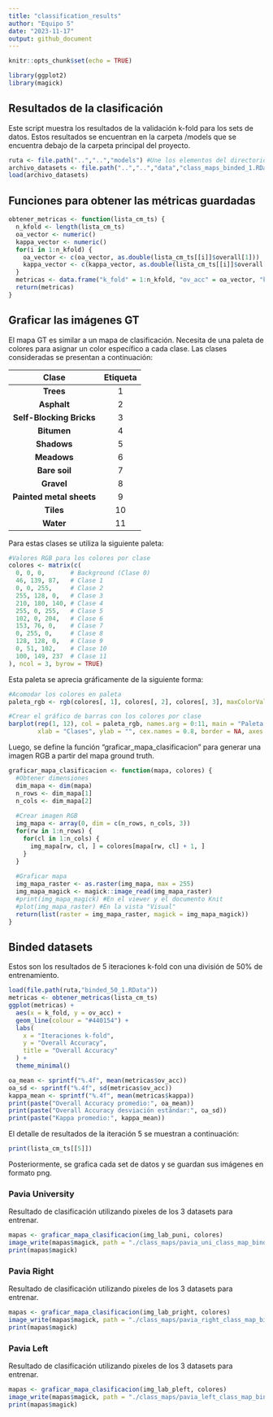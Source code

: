 ```yaml
---
title: "classification_results"
author: "Equipo 5"
date: "2023-11-17"
output: github_document
---
```


```r
knitr::opts_chunk$set(echo = TRUE)
```

```r
library(ggplot2)
library(magick)
```

## Resultados de la clasificación

Este script muestra los resultados de la validación k-fold para los sets de datos. Estos resultados se encuentran en la carpeta /models que se encuentra debajo de la carpeta principal del proyecto.

```r
ruta <- file.path("..","..","models") #Une los elementos del directorio
archivo_datasets <- file.path("..","..","data","class_maps_binded_1.RData");
load(archivo_datasets)
```

## Funciones para obtener las métricas guardadas

```r
obtener_metricas <- function(lista_cm_ts) {
  n_kfold <- length(lista_cm_ts)
  oa_vector <- numeric()
  kappa_vector <- numeric()
  for(i in 1:n_kfold) {
    oa_vector <- c(oa_vector, as.double(lista_cm_ts[[i]]$overall[1]))
    kappa_vector <- c(kappa_vector, as.double(lista_cm_ts[[i]]$overall[2]))
  }
  metricas <- data.frame("k_fold" = 1:n_kfold, "ov_acc" = oa_vector, "kappa" = kappa_vector)
  return(metricas)
}
```

## Graficar las imágenes GT

El mapa GT es similar a un mapa de clasificación. Necesita de una paleta de colores para asignar un color específico a cada clase. Las clases consideradas se presentan a continuación:

|        **Clase**         | **Etiqueta** |
|:------------------------:|:------------:|
|        **Trees**         |      1       |
|       **Asphalt**        |      2       |
| **Self-Blocking Bricks** |      3       |
|       **Bitumen**        |      4       |
|       **Shadows**        |      5       |
|       **Meadows**        |      6       |
|      **Bare soil**       |      7       |
|        **Gravel**        |      8       |
| **Painted metal sheets** |      9       |
|        **Tiles**         |      10      |
|        **Water**         |      11      |

Para estas clases se utiliza la siguiente paleta:

```r
#Valores RGB para los colores por clase
colores <- matrix(c(
  0, 0, 0,       # Background (Clase 0)
  46, 139, 87,   # Clase 1
  0, 0, 255,     # Clase 2
  255, 128, 0,   # Clase 3
  210, 180, 140, # Clase 4
  255, 0, 255,   # Clase 5
  102, 0, 204,   # Clase 6
  153, 76, 0,    # Clase 7
  0, 255, 0,     # Clase 8
  128, 128, 0,   # Clase 9
  0, 51, 102,    # Clase 10
  100, 149, 237  # Clase 11
), ncol = 3, byrow = TRUE)
```

Esta paleta se aprecia gráficamente de la siguiente forma:

```r
#Acomodar los colores en paleta
paleta_rgb <- rgb(colores[, 1], colores[, 2], colores[, 3], maxColorValue = 255)

#Crear el gráfico de barras con los colores por clase
barplot(rep(1, 12), col = paleta_rgb, names.arg = 0:11, main = "Paleta de Colores por Clase",
        xlab = "Clases", ylab = "", cex.names = 0.8, border = NA, axes = FALSE)
```

Luego, se define la función "graficar_mapa_clasificacion" para generar una imagen RGB a partir del mapa ground truth.

```r
graficar_mapa_clasificacion <- function(mapa, colores) {
  #Obtener dimensiones
  dim_mapa <- dim(mapa)
  n_rows <- dim_mapa[1]
  n_cols <- dim_mapa[2]
  
  #Crear imagen RGB
  img_mapa <- array(0, dim = c(n_rows, n_cols, 3))
  for(rw in 1:n_rows) {
    for(cl in 1:n_cols) {
      img_mapa[rw, cl, ] = colores[mapa[rw, cl] + 1, ]
    }
  }
  
  #Graficar mapa
  img_mapa_raster <- as.raster(img_mapa, max = 255)
  img_mapa_magick <- magick::image_read(img_mapa_raster)
  #print(img_mapa_magick) #En el viewer y el documento Knit
  #plot(img_mapa_raster) #En la vista "Visual"
  return(list(raster = img_mapa_raster, magick = img_mapa_magick))
}
```

## Binded datasets

Estos son los resultados de 5 iteraciones k-fold con una división de 50% de entrenamiento.

```r
load(file.path(ruta,"binded_50_1.RData"))
metricas <- obtener_metricas(lista_cm_ts)
ggplot(metricas) +
  aes(x = k_fold, y = ov_acc) +
  geom_line(colour = "#440154") +
  labs(
    x = "Iteraciones k-fold",
    y = "Overall Accuracy",
    title = "Overall Accuracy"
  ) +
  theme_minimal()
```

```r
oa_mean <- sprintf("%.4f", mean(metricas$ov_acc))
oa_sd <- sprintf("%.4f", sd(metricas$ov_acc))
kappa_mean <- sprintf("%.4f", mean(metricas$kappa))
print(paste("Overall Accuracy promedio:", oa_mean))
print(paste("Overall Accuracy desviación estándar:", oa_sd))
print(paste("Kappa promedio:", kappa_mean))
```

El detalle de resultados de la iteración 5 se muestran a continuación:

```r
print(lista_cm_ts[[5]])
```

Posteriormente, se grafica cada set de datos y se guardan sus imágenes en formato png.

### Pavia University

Resultado de clasificación utilizando pixeles de los 3 datasets para entrenar.

```r
mapas <- graficar_mapa_clasificacion(img_lab_puni, colores)
image_write(mapas$magick, path = "./class_maps/pavia_uni_class_map_binded.png", format = "png")
print(mapas$magick)
```

### Pavia Right

Resultado de clasificación utilizando pixeles de los 3 datasets para entrenar.

```r
mapas <- graficar_mapa_clasificacion(img_lab_pright, colores)
image_write(mapas$magick, path = "./class_maps/pavia_right_class_map_binded.png", format = "png")
print(mapas$magick)
```

### Pavia Left

Resultado de clasificación utilizando pixeles de los 3 datasets para entrenar.

```r
mapas <- graficar_mapa_clasificacion(img_lab_pleft, colores)
image_write(mapas$magick, path = "./class_maps/pavia_left_class_map_binded.png", format = "png")
print(mapas$magick)
```
